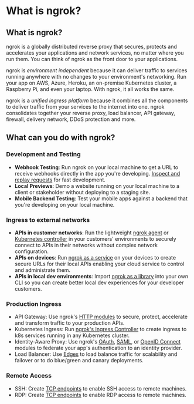 # What is ngrok?

## What is ngrok?

ngrok is a globally distributed reverse proxy that secures, protects and
accelerates your applications and network services, no matter where you run
them. You can think of ngrok as the front door to your applications.

ngrok is _environment independent_ because it can deliver traffic to services
running anywhere with no changes to your environment's networking. Run your app
on AWS, Azure, Heroku, an on-premise Kubernetes cluster, a Raspberry Pi, and
even your laptop. With ngrok, it all works the same.

ngrok is a _unified ingress platform_ because it combines all the components to
deliver traffic from your services to the internet into one. ngrok
consolidates together your reverse proxy, load balancer, API gateway, firewall,
delivery network, DDoS protection and more.

## What can you do with ngrok?

### Development and Testing

- **Webhook Testing**: Run ngrok on your local machine to get a URL to receive
  webhooks directly in the app you're developing. [Inspect and replay
  requests](/agent/web-inspection-interface/) for fast development.
- **Local Previews**: Demo a website running on your local machine to a client
  or stakeholder without deploying to a staging site.
- **Mobile Backend Testing**: Test your mobile apps against a backend that
  you're developing on your local machine.

### Ingress to external networks

- **APIs in customer networks**: Run the lightweight [ngrok agent](/agent/) or
  [Kubernetes controller](/k8s/) in your customers' environments to securely
  connect to APIs in their networks without complex network configuration.
- **APIs on devices**: Run [ngrok as a service](/agent/#background-service) on
  your devices to create secure URLs for their local APIs enabling your cloud
  service to control and administrate them.
- **APIs in local dev environments**: Import [ngrok as a library](/agent-sdks)
  into your own CLI so you can create better local dev experiences for your
  developer customers.

### Production Ingress

- API Gateway: Use ngrok's [HTTP modules](/http/#modules) to secure, protect,
  accelerate and transform traffic to your production APIs.
- Kubernetes Ingress: Run [ngrok's Ingress Controller](/k8s/) to create ingress
  to k8s services running in any Kubernetes cluster.
- Identity-Aware Proxy: Use ngrok's [OAuth](/http/oauth), [SAML](/http/saml/),
  or [OpenID Connect](/http/openid-connect) modules to federate your app's
  authentication to an identity provider.
- Load Balancer: Use [Edges](/cloud-edge/edges/) to load balance traffic for
  scalability and failover or to do blue/green and canary deployments.

### Remote Access

- SSH: Create [TCP endpoints](/tcp/) to enable SSH access to remote machines.
- RDP: Create [TCP endpoints](/tcp/) to enable RDP access to remote machines.

